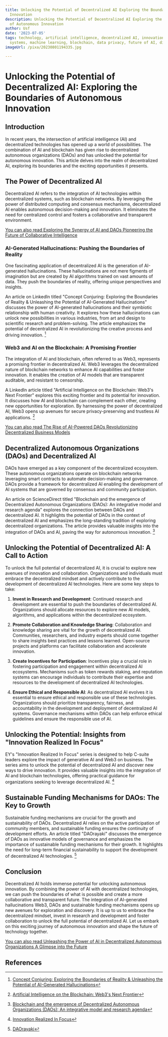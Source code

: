 ```yaml
---
title: Unlocking the Potential of Decentralized AI Exploring the Boundaries of Autonomous
  Innovation
description: Unlocking the Potential of Decentralized AI Exploring the Boundaries
  of Autonomous Innovation
author: Usf
date: '2023-07-05'
tags: technology, artificial intelligence, decentralized AI, innovation, autonomous
  systems, machine learning, blockchain, data privacy, future of AI, disruptive technology
imageUrl: /pixa/20230801194335.jpg

---
```

# Unlocking the Potential of Decentralized AI: Exploring the Boundaries of Autonomous Innovation

## Introduction

In recent years, the intersection of  artificial intelligence (AI) and decentralized technologies has opened up a world of possibilities. The combination of AI and blockchain has given rise to  decentralized autonomous organizations (DAOs)  and has unlocked  the potential for autonomous innovation. This article delves  into the realm of decentralized AI,  exploring its  boundaries  and  the exciting opportunities it presents.

## The Power of Decentralized AI

Decentralized AI refers to the integration of AI technologies within decentralized systems, such as blockchain networks. By leveraging the  power of distributed computing and consensus mechanisms, decentralized AI enables autonomous decision-making  and innovation. It eliminates the need for centralized control  and fosters a collaborative and transparent environment.

[You can also read Exploring the Synergy of AI and DAOs Pioneering  the  Future of Collaborative Intelligence](Exploring%20the%20Synergy%20of%20AI%20and%20DAOs%20Pioneering%20the%20Future%20of%20Collaborative%20Intelligence)


### AI-Generated  Hallucinations: Pushing the Boundaries of Reality

One  fascinating application of decentralized AI  is the generation of AI-generated hallucinations. These hallucinations are not mere figments of imagination  but  are created by AI algorithms trained on vast amounts of data. They push the boundaries of reality, offering unique perspectives and insights.

An  article on LinkedIn  titled "Concept Conjuring: Exploring the Boundaries of Reality & Unleashing the Potential of AI-Generated Hallucinations"  discusses the power of AI-generated hallucinations and their symbiotic relationship with human creativity. It explores how these hallucinations can unlock new possibilities in various industries, from art and design to scientific research and problem-solving. The article emphasizes the potential of decentralized AI in revolutionizing the creative process and driving innovation. [^1^]

###  Web3 and AI on the Blockchain: A Promising Frontier

The integration of AI and blockchain, often referred to as Web3, represents a promising frontier in decentralized AI. Web3 leverages the decentralized nature of blockchain networks to enhance AI capabilities and  foster innovation. It enables the creation of AI models that are transparent auditable, and resistant to censorship.

A LinkedIn  article titled "Artificial Intelligence on the Blockchain: Web3's Next Frontier" explores this exciting frontier  and its potential for  innovation. It  discusses how AI  and blockchain can complement each other, creating new opportunities for exploration. By harnessing the power of decentralized AI, Web3 opens up avenues for secure privacy-preserving and trustless  AI applications. [^2^]

[You can also  read The Rise of AI-Powered DAOs Revolutionizing  Decentralized Business Models](The%20Rise%20of%20AI-Powered%20DAOs%20Revolutionizing%20Decentralized%20Business%20Models)


## Decentralized Autonomous Organizations (DAOs) and  Decentralized AI

DAOs have emerged as a key component of the decentralized ecosystem. These autonomous organizations operate on blockchain networks leveraging smart contracts to  automate decision-making and governance. DAOs  provide a framework for decentralized AI enabling the development of AI systems that are  governed by consensus and community participation.

An article  on ScienceDirect titled "Blockchain and the emergence of Decentralized  Autonomous Organizations (DAOs):  An integrative model and research agenda" explores the connection between DAOs and decentralized AI. It highlights  the  potential of DAOs in the context of decentralized AI and emphasizes the long-standing tradition of exploring decentralized organizations. The  article provides  valuable insights into the integration of DAOs and AI, paving the way for  autonomous innovation. [^3^]

## Unlocking the Potential of Decentralized  AI: A Call to Action

To  unlock the full potential of decentralized AI, it is  crucial to explore  new avenues of innovation and collaboration. Organizations and individuals must embrace the decentralized mindset and actively contribute to  the development of decentralized AI technologies. Here are some key steps to take:

1. **Invest in Research and Development**: Continued research and development are essential to  push the boundaries  of  decentralized AI. Organizations should allocate resources to explore  new  AI  models, algorithms, and  applications within the decentralized  ecosystem.

2. **Promote Collaboration and Knowledge Sharing**: Collaboration and knowledge sharing are vital for  the  growth of decentralized AI.  Communities, researchers, and industry experts should come together to share insights best practices and lessons learned. Open-source projects and platforms can facilitate collaboration  and accelerate innovation.

3. **Create Incentives for Participation**: Incentives play  a crucial role in  fostering participation and engagement  within  decentralized AI ecosystems. Mechanisms such as token rewards staking,  and reputation systems can encourage individuals to contribute their expertise and resources to the development of decentralized AI technologies.

4. **Ensure Ethical and Responsible AI**: As decentralized  AI evolves it is essential to ensure ethical and responsible use of these technologies. Organizations should prioritize transparency, fairness, and accountability in the development and deployment of decentralized AI systems. Governance mechanisms within DAOs can help enforce ethical guidelines and ensure the responsible  use of AI.

## Unlocking the Potential:  Insights  from "Innovation Realized In Focus"

EY's "Innovation Realized In Focus" series is designed to help C-suite leaders explore the impact of generative AI and Web3 on  business. The series  aims to unlock the potential of decentralized AI and discover new ways  to drive innovation. It  provides valuable insights into the integration of AI and blockchain technologies, offering practical guidance for organizations seeking to leverage decentralized AI. [^4^]

## Sustainable Funding Mechanisms for DAOs: The Key to Growth

Sustainable funding mechanisms are crucial for the growth and sustainability of DAOs. Decentralized AI relies on the  active participation of community members, and sustainable funding ensures the continuity of development efforts. An article titled "DAOrayaki" discusses the emergence of  DAOs as innovative models of governance and emphasizes the importance of sustainable funding mechanisms for their growth. It highlights the need for long-term financial sustainability to support the development of decentralized AI technologies. [^5^]

## Conclusion

Decentralized AI holds immense potential for unlocking autonomous innovation. By combining the  power of AI with decentralized technologies, we can push the boundaries of  what is  possible and  create a more collaborative and transparent future. The integration of AI-generated hallucinations Web3, DAOs  and sustainable funding mechanisms opens  up new  avenues for exploration and  discovery. It is  up to us to embrace the decentralized mindset, invest in research and development and  foster collaboration to unlock the  full potential  of decentralized  AI. Let us embark on this exciting journey of autonomous  innovation  and shape the future of technology together.

[You  can also read Unleashing  the Power of AI in Decentralized Autonomous Organizations A Glimpse into the Future](Unleashing%20the%20Power%20of%20AI%20in%20Decentralized%20Autonomous%20Organizations%20A%20Glimpse%20into%20the%20Future)


## References

[^1^]: [Concept Conjuring: Exploring the Boundaries of Reality & Unleashing the Potential of AI-Generated Hallucinations](https://www.linkedin.com/pulse/concept-conjuring-exploring-boundaries-reality-unleashing-cohen?trk=article-ssr-frontend-pulse_more-articles_related-content-card)

[^2^]:  [Artificial Intelligence on the Blockchain: Web3's Next  Frontier](https://www.linkedin.com/pulse/artificial-intelligence-blockchain-web3s-next-tyson-faulkner)

[^3^]:  [Blockchain and the  emergence  of Decentralized Autonomous  Organizations  (DAOs): An integrative model  and  research agenda](https://www.sciencedirect.com/science/article/pii/S0040162522003304)

[^4^]: [Innovation Realized  In Focus](https://www.ey.com/en_gl/innovation-realized/in-focus)

[^5^]: [DAOrayaki](https://media.daorayaki.org/topic/646c5a82b49994d5000b51ea)